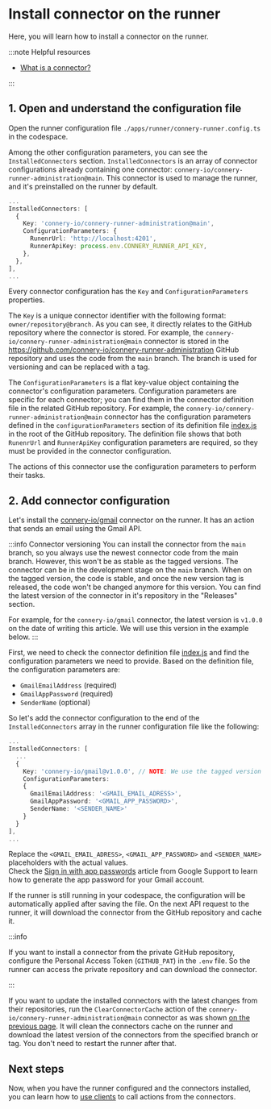 # Install connector on the runner

Here, you will learn how to install a connector on the runner.

:::note Helpful resources

- [What is a connector?](/docs/introduction/core-concepts#connector)

:::

## 1. Open and understand the configuration file

Open the runner configuration file `./apps/runner/connery-runner.config.ts` in the codespace.

Among the other configuration parameters, you can see the `InstalledConnectors` section.
`InstalledConnectors` is an array of connector configurations already containing one connector: `connery-io/connery-runner-administration@main`.
This connector is used to manage the runner, and it's preinstalled on the runner by default.

```ts
...
InstalledConnectors: [
  {
    Key: 'connery-io/connery-runner-administration@main',
    ConfigurationParameters: {
      RunenrUrl: 'http://localhost:4201',
      RunnerApiKey: process.env.CONNERY_RUNNER_API_KEY,
    },
  },
],
...
```

Every connector configuration has the `Key` and `ConfigurationParameters` properties.

The `Key` is a unique connector identifier with the following format: `owner/repository@branch`.
As you can see, it directly relates to the GitHub repository where the connector is stored.
For example, the `connery-io/connery-runner-administration@main` connector is stored
in the https://github.com/connery-io/connery-runner-administration GitHub repository and uses the code from the `main` branch.
The branch is used for versioning and can be replaced with a tag.

The `ConfigurationParameters` is a flat key-value object containing the connector's configuration parameters.
Configuration parameters are specific for each connector; you can find them in the connector definition file in the related GitHub repository.
For example, the `connery-io/connery-runner-administration@main` connector has the configuration parameters
defined in the `configurationParameters` section of its definition file [index.js](https://github.com/connery-io/connery-runner-administration/blob/main/index.js) in the root of the GitHub repository.
The definition file shows that both `RunenrUrl` and `RunnerApiKey` configuration parameters are required, so they must be provided in the connector configuration.

The actions of this connector use the configuration parameters to perform their tasks.

## 2. Add connector configuration

Let's install the [connery-io/gmail](https://github.com/connery-io/gmail) connector on the runner.
It has an action that sends an email using the Gmail API.

:::info Connector versioning
You can install the connector from the `main` branch, so you always use the newest connector code from the main branch.
However, this won't be as stable as the tagged versions. The connector can be in the development stage on the `main` branch.
When on the tagged version, the code is stable, and once the new version tag is released, the code won't be changed anymore for this version.
You can find the latest version of the connector in it's repository in the "Releases" section.

For example, for the `connery-io/gmail` connector, the latest version is `v1.0.0` on the date of writing this article.
We will use this version in the example below.
:::

First, we need to check the connector definition file [index.js](https://github.com/connery-io/gmail/blob/main/index.js) and find the configuration parameters we need to provide.
Based on the definition file, the configuration parameters are:

- `GmailEmailAddress` (required)
- `GmailAppPassword` (required)
- `SenderName` (optional)

So let's add the connector configuration to the end of the `InstalledConnectors` array in the runner configuration file like the following:

```ts
...
InstalledConnectors: [
  ...
  {
    Key: 'connery-io/gmail@v1.0.0', // NOTE: We use the tagged version v1.0.0 here. However, you can use any other available tagged version or the branch name here.
    ConfigurationParameters:
    {
      GmailEmailAddress: '<GMAIL_EMAIL_ADRESS>',
      GmailAppPassword: '<GMAIL_APP_PASSWORD>',
      SenderName: '<SENDER_NAME>'
    }
  }
],
...
```

Replace the `<GMAIL_EMAIL_ADRESS>`, `<GMAIL_APP_PASSWORD>` and `<SENDER_NAME>` placeholders with the actual values.<br/>
Check the [Sign in with app passwords](https://support.google.com/accounts/answer/185833?hl=en) article from Google Support to learn how to generate the app password for your Gmail account.

If the runner is still running in your codespace, the configuration will be automatically applied after saving the file.
On the next API request to the runner, it will download the connector from the GitHub repository and cache it.

:::info

If you want to install a connector from the private GitHub repository, configure the Personal Access Token (`GITHUB_PAT`) in the `.env` file.
So the runner can access the private repository and can download the connector.

:::

If you want to update the installed connectors with the latest changes from their repositories,
run the `ClearConnectorCache` action of the `connery-io/connery-runner-administration@main` connector as was shown [on the previous page](/docs/quick-start/set-up-runner#run-action-using-api).
It will clean the connectors cache on the runner and download the latest version of the connectors from the specified branch or tag.
You don't need to restart the runner after that.

## Next steps

Now, when you have the runner configured and the connectors installed, you can learn how to [use clients](/docs/quick-start/use-clients-to-call-actions) to call actions from the connectors.
